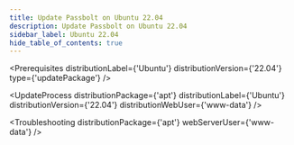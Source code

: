 ```yaml
---
title: Update Passbolt on Ubuntu 22.04
description: Update Passbolt on Ubuntu 22.04
sidebar_label: Ubuntu 22.04
hide_table_of_contents: true
---
```



<Prerequisites
  distributionLabel={'Ubuntu'}
  distributionVersion={'22.04'}
  type={'updatePackage'}
/>

<UpdateProcess 
  distributionPackage={'apt'}
  distributionLabel={'Ubuntu'}
  distributionVersion={'22.04'} 
  distributionWebUser={'www-data'}
/>

<Troubleshooting distributionPackage={'apt'} webServerUser={'www-data'} />

<InCaseOfIssues />